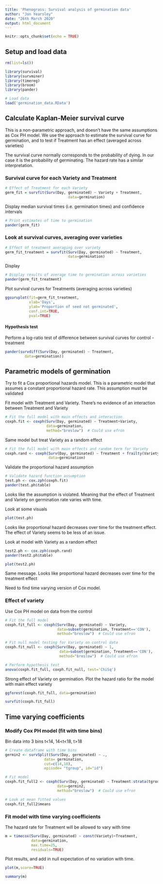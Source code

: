 ```yaml
---
title: 'Phenograss: Survival analysis of germination data'
author: "Jon Yearsley"
date: "26th March 2020"
output: html_document
---
```


```r
knitr::opts_chunk$set(echo = TRUE)
```

## Setup and load data

```r
rm(list=ls())

library(survival)
library(survminer)
library(timereg)
library(broom)
library(pander)

# Load data
load('germination_data.RData')
```


## Calculate Kaplan-Meier survival curve

This is a non-parametric approach, and doesn't have the same assumptions as Cox PH model. We use the approach to estimate the survival curve for germination, and to test if Treatment has an effect (averaged across varieties)

The survival curve normally corresponds to the probability of dying. In our case it is the probability of germinating. The hazard rate has a similar interpretation.

### Survival curve for each Variety and Treatment
```r
# Effect of Treatment for each Variety
germ_fit = survfit(Surv(Day, germinated) ~ Variety + Treatment, 
                             data=germination)
```

Display median survival times (i.e. germination times) and confidence intervals
```r
# Print estimates of time to germination
pander(germ_fit)
```



### Look at survival curves, averaging over varieties

```r
# Effect of treatment averaging over variety
germ_fit_treatment = survfit(Surv(Day, germinated) ~ Treatment, 
                             data=germination)
```

Display 

```r
# Display results of average time to germination across varieties
pander(germ_fit_treatment)

```

Plot survival curves for Treatments (averaging across varieties)
```r
ggsurvplot(fit=germ_fit_treatment,
           xlab='Days',
           ylab='Proportion of seed not germinated',
           conf.int=TRUE,
           pval=TRUE)
```


#### Hypothesis test

Perform a log-ratio test of difference between survival curves for control - treatment

```r
pander(survdiff(Surv(Day, germinated) ~ Treatment, 
         data=germination))
```


## Parametric models of germination


Try to fit a Cox proportional hazards model. This is a parametric model that assumes a constant proportional hazard rate. This assumption must be validated

Fit model with Treatment and Variety. There's no evidence of an interaction between Treatment and Variety
```r
# Fit the full model with main effects and interaction
coxph.fit <- coxph(Surv(Day, germinated) ~ Treatment+Variety, 
                   data=germination, 
                   method="breslow")  # Could use efron
```


Same model but treat Variety as a random effect
```r
# Fit the full model with main effects and random term for Variety
coxph.rand <- coxph(Surv(Day, germinated) ~ Treatment + frailty(Variety),
                    data=germination)
```


Validate the proportional hazard assumption
```r
# Validate hazard function assumption
test.ph <- cox.zph(coxph.fit)
pander(test.ph$table)
```
Looks like the assumption is violated. Meaning that the effect of Treatment and Variety on germination rate varies with time.

Look at some visuals

```r
plot(test.ph)
```

Looks like proportional hazard decreases over time for the treatment effect. The effect of Variety seems to be less of an issue.

Look at model with Variety as a random effect
```r
test2.ph <- cox.zph(coxph.rand)
pander(test2.ph$table)
```


```r
plot(test2.ph)
```

Same message. Looks like proportional hazard decreases over time for the treatment effect

Need to find time varying version of Cox model.





### Effect of variety

Use Cox PH model on data from the control

```r
# Fit the full model
coxph.fit_full <- coxph(Surv(Day, germinated) ~ Variety, 
                        data=subset(germination, Treatment=='CON'), 
                        method="breslow")  # Could use efron

# Fit null model testing for Variety on control data
coxph.fit_null <- coxph(Surv(Day, germinated) ~ 1, 
                         data=subset(germination, Treatment=='CON'), 
                         method="breslow")  # Could use efron

# Perform hypothesis test
anova(coxph.fit_full, coxph.fit_null, test='ChiSq')
```


Strong effect of Variety on germination. Plot the hazard ratio for the model with main effect variety
```r
ggforest(coxph.fit_full, data=germination)
```


```r
survfit(coxph.fit_full)
```



## Time varying coefficients

### Modify Cox PH model (fit with time bins)

Bin data into 3 bins t<14, 14<t<18, t>18

```r
# Create dataframe with time bins
germin2 <- survSplit(Surv(Day, germinated) ~ ., 
                  data= germination, 
                  cut=c(14,18),
                  episode= "tgroup", id="id")
```


```r
# Fit model
coxph.fit_full2 <- coxph(Surv(Day, germinated) ~ Treatment:strata(tgroup), 
                        data=germin2, 
                        method="breslow")  # Could use efron
```

```r
# Look at mean fitted values
coxph.fit_full2$means
```



### Fit model with time varying coefficients

The hazard rate for Treatment will be allowed to vary with time

```r
m = timecox(Surv(Day, germinated) ~ const(Variety)+Treatment, 
            data=germination, 
            max.time=25, 
            residuals=TRUE)
```


Plot results, and add in null expectation of no variation with time.
```r
plot(m,score=TRUE)
```

```r
summary(m)
```


